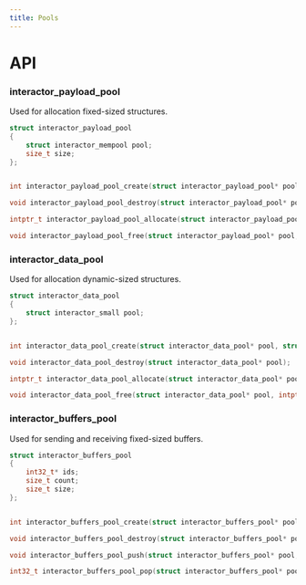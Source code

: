 ```yaml
---
title: Pools
---
```


# API

### interactor_payload_pool

Used for allocation fixed-sized structures.

```c title="Declaration"
struct interactor_payload_pool
{
    struct interactor_mempool pool;
    size_t size;
};


int interactor_payload_pool_create(struct interactor_payload_pool* pool, struct interactor_memory* memory, size_t payload_size);

void interactor_payload_pool_destroy(struct interactor_payload_pool* pool);

intptr_t interactor_payload_pool_allocate(struct interactor_payload_pool* pool);

void interactor_payload_pool_free(struct interactor_payload_pool* pool, intptr_t payload);
```

### interactor_data_pool

Used for allocation dynamic-sized structures.

```c title="Declaration"
struct interactor_data_pool
{
    struct interactor_small pool;
};


int interactor_data_pool_create(struct interactor_data_pool* pool, struct interactor_memory* memory);

void interactor_data_pool_destroy(struct interactor_data_pool* pool);

intptr_t interactor_data_pool_allocate(struct interactor_data_pool* pool, size_t size);

void interactor_data_pool_free(struct interactor_data_pool* pool, intptr_t payload, size_t size);
```

### interactor_buffers_pool

Used for sending and receiving fixed-sized buffers.

```c title="Declaration"
struct interactor_buffers_pool
{
    int32_t* ids;
    size_t count;
    size_t size;
};


int interactor_buffers_pool_create(struct interactor_buffers_pool* pool, size_t size);

void interactor_buffers_pool_destroy(struct interactor_buffers_pool* pool);

void interactor_buffers_pool_push(struct interactor_buffers_pool* pool, int32_t id);

int32_t interactor_buffers_pool_pop(struct interactor_buffers_pool* pool);
```